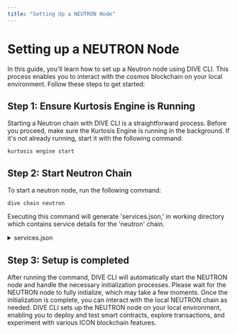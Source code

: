 ```yaml
---
title: "Setting Up a NEUTRON Node"
---
```




# Setting up a NEUTRON Node

In this guide, you'll learn how to set up a Neutron node using DIVE CLI. This process enables you to interact with the cosmos blockchain on your local environment. Follow these steps to get started:

## Step 1: Ensure Kurtosis Engine is Running

Starting a Neutron chain with DIVE CLI is a straightforward process. Before you proceed, make sure the Kurtosis Engine is running in the background. If it's not already running, start it with the following command:

```filename="" copy
kurtosis engine start
```
## Step 2:  Start Neutron Chain

To start a neutron node, run the following command:

```filename="" copy
dive chain neutron
```
Executing this command will generate 'services.json,' in working directory which contains service details for the 'neutron' chain.

<details>
<summary>
services.json
</summary>

```filename="" copy
{
  "service_name": "neutron-node"",
  "endpoint_public": "http://127.0.0.1:26657",
  "endpoint": "http://172.16.0.3:26657"
}
```
* <b>service_name:</b> The name of the service.
* <b>endpoint_public:</b> The public endpoint URL for interacting with the service.
* <b>endpoint:</b> The endpoint for interactiong with the service.
</details>


## Step 3: Setup is completed

After running the command, DIVE CLI will automatically start the NEUTRON node and handle the necessary initialization processes. Please wait for the NEUTRON node to fully initialize, which may take a few moments.
Once the initialization is complete, you can interact with the local NEUTRON chain as needed. DIVE CLI sets up the NEUTRON node on your local environment, enabling you to deploy and test smart contracts, explore transactions, and experiment with various ICON blockchain features.
